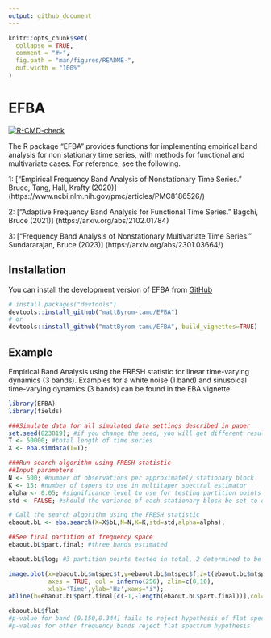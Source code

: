 ```yaml
---
output: github_document
---
```


<!-- README.md is generated from README.Rmd. Please edit that file -->

```r
knitr::opts_chunk$set(
  collapse = TRUE,
  comment = "#>",
  fig.path = "man/figures/README-",
  out.width = "100%"
)
```

# EFBA

<!-- badges: start -->
[![R-CMD-check](https://github.com/mattByrom-tamu/EFBA/actions/workflows/R-CMD-check.yaml/badge.svg)](https://github.com/mattByrom-tamu/EFBA/actions/workflows/R-CMD-check.yaml)
<!-- badges: end -->

The R package "EFBA" provides functions for implementing empirical band analysis for non stationary time series, with methods for functional and multivariate cases. For reference, see the following.

1: ["Empirical Frequency Band Analysis of Nonstationary Time Series." Bruce, Tang, Hall, Krafty (2020)] (https://www.ncbi.nlm.nih.gov/pmc/articles/PMC8186526/) 

2: ["Adaptive Frequency Band Analysis for Functional Time Series." Bagchi, Bruce (2021)] (https://arxiv.org/abs/2102.01784) 

3: ["Frequency Band Analysis of Nonstationary Multivariate Time Series." Sundararajan, Bruce (2023)] (https://arxiv.org/abs/2301.03664/)

## Installation

You can install the development version of EFBA from [GitHub](https://github.com/mattByrom-tamu/EFBA)

``` r
# install.packages("devtools")
devtools::install_github("mattByrom-tamu/EFBA")
# or
devtools::install_github("mattByrom-tamu/EFBA", build_vignettes=TRUE)
```

## Example

Empirical Band Analysis using the FRESH statistic for linear time-varying dynamics (3 bands). Examples for a white noise (1 band) and sinusoidal time-varying dynamics (3 bands) can be found in the EBA vignette 

```r
library(EFBA)
library(fields)

###Simulate data for all simulated data settings described in paper
set.seed(823819); #if you change the seed, you will get different results
T <- 50000; #total length of time series 
X <- eba.simdata(T=T);

###Run search algorithm using FRESH statistic
##Input parameters
N <- 500; #number of observations per approximately stationary block
K <- 15; #number of tapers to use in multitaper spectral estimator
alpha <- 0.05; #significance level to use for testing partition points using FRESH statistic
std <- FALSE; #should the variance of each stationary block be set to one across all blocks? (TRUE or FALSE)

# Call the search algorithm using the FRESH statistic 
ebaout.bL <- eba.search(X=X$bL,N=N,K=K,std=std,alpha=alpha);

##See final partition of frequency space
ebaout.bL$part.final; #three bands estimated

ebaout.bL$log; #3 partition points tested in total, 2 determined to be significant

image.plot(x=ebaout.bL$mtspec$t,y=ebaout.bL$mtspec$f,z=t(ebaout.bL$mtspec$mtspec), 
           axes = TRUE, col = inferno(256), zlim=c(0,10), 
           xlab='Time',ylab='Hz',xaxs="i"); 
abline(h=ebaout.bL$part.final[c(-1,-length(ebaout.bL$part.final))],col='green');

ebaout.bL$flat 
#p-value for band (0.150,0.344] fails to reject hypothesis of flat spectrum
#p-values for other frequency bands reject flat spectrum hypothesis
```
